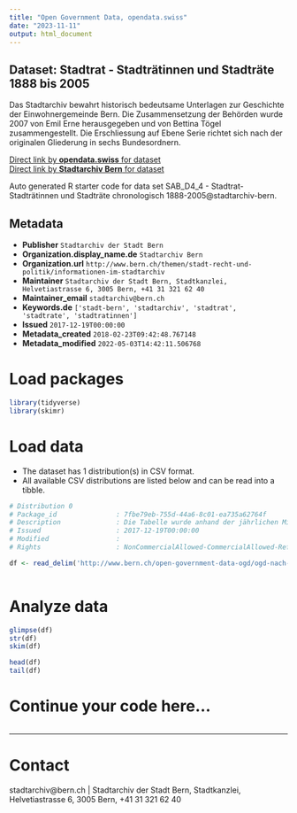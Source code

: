 ```yaml
---
title: "Open Government Data, opendata.swiss"
date: "2023-11-11"
output: html_document
---
```


## Dataset: Stadtrat - Stadträtinnen und Stadträte 1888 bis 2005

Das Stadtarchiv bewahrt historisch bedeutsame Unterlagen zur Geschichte der Einwohnergemeinde Bern. Die Zusammensetzung der Behörden wurde 2007 von Emil Erne herausgegeben und von Bettina Tögel zusammengestellt. Die Erschliessung auf Ebene Serie richtet sich nach der originalen Gliederung in sechs Bundesordnern.

[Direct link by **opendata.swiss** for dataset](https://opendata.swiss/de/dataset/de-stadtrat-stadtraetinnen-und-stadtraete-1888-bis-2005)<br>
[Direct link by **Stadtarchiv Bern** for dataset](http://www.bern.ch/open-government-data-ogd/ogd-nach-themen/stadtarchiv-ogd)

Auto generated R starter code for data set SAB_D4_4 - Stadtrat- Stadträtinnen und Stadträte chronologisch 1888-2005@stadtarchiv-bern.

## Metadata

- **Publisher** `Stadtarchiv der Stadt Bern`
- **Organization.display_name.de** `Stadtarchiv Bern`
- **Organization.url** `http://www.bern.ch/themen/stadt-recht-und-politik/informationen-im-stadtarchiv`
- **Maintainer** `Stadtarchiv der Stadt Bern, Stadtkanzlei, Helvetiastrasse 6, 3005 Bern, +41 31 321 62 40`
- **Maintainer_email** `stadtarchiv@bern.ch`
- **Keywords.de** `['stadt-bern', 'stadtarchiv', 'stadtrat', 'stadtrate', 'stadtratinnen']`
- **Issued** `2017-12-19T00:00:00`
- **Metadata_created** `2018-02-23T09:42:48.767148`
- **Metadata_modified** `2022-05-03T14:42:11.506768`


# Load packages

```r

library(tidyverse)
library(skimr)

```

# Load data

-   The dataset has 1 distribution(s) in CSV format.
-   All available CSV distributions are listed below and can be read into a tibble.

```r

# Distribution 0
# Package_id               : 7fbe79eb-755d-44a6-8c01-ea735a62764f
# Description              : Die Tabelle wurde anhand der jährlichen Mitgliederlisten des Stadtrates (Stadtrat/ Mitglieder) sowie des Gemeinderates und des Grossen Stadtrates (Gemeinderat/ Mitglieder und Grosser Stadtrat/ Mitglieder) erstellt, wo die benutzten Quellen im Einzelnen aufgeführt sind. Die weiteren Ämter der Stadträte auf kantonaler und eidgenössischer Ebene, wurden in die Tabelle eingetragen soweit sie bekannt waren. Die Ämter wurden nicht systematisch recherchiert.
# Issued                   : 2017-12-19T00:00:00
# Modified                 : 
# Rights                   : NonCommercialAllowed-CommercialAllowed-ReferenceRequired

df <- read_delim('http://www.bern.ch/open-government-data-ogd/ogd-nach-themen/stadtarchiv-ogd/download-zusammensetzung_der_behoerden_1832_bis_2005-ogd/stadtrat---stadträtinnen-und-stadträte-1888-2005.txt/download')



```

# Analyze data

```r

glimpse(df)
str(df)
skim(df)

head(df)
tail(df)

```

# Continue your code here...

```r

```

------------------------------------------------------------------------

# Contact

stadtarchiv@bern.ch | Stadtarchiv der Stadt Bern, Stadtkanzlei, Helvetiastrasse 6, 3005 Bern, +41 31 321 62 40
